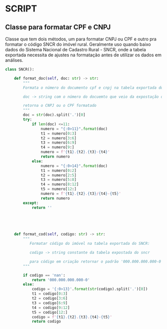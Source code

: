 # SCRIPT


## Classe para formatar CPF e CNPJ
Classe que tem dois métodos, um para formatar CNPJ ou CPF e outro pra formatar o código SNCR do imóvel rural. Geralmente uso quando baixo dados do Sistema Nacional de Cadastro Rural - SNCR, onde a tabela exportada necessita de ajustes na formatação antes de utilizar os dados em análises.

```python
class SNCR():

    def format_doc(self, doc: str) -> str:
        """
        Formata o número do documento cpf e cnpj na tabela exportada do SNCR:

        doc -> string com o número do docuemto que veio da expostação do SNCR sem formataçã;

        retorna o CNPJ ou o CPF formatado
        """
        doc = str(doc).split('.')[0]
        try:
            if len(doc) <=11:
                numero = "{:0>11}".format(doc)
                t1 = numero[0:3]
                t2 = numero[3:6]
                t3 = numero[6:9]
                t4 = numero[9:]
                numero = f'{t1}.{t2}.{t3}-{t4}'
                return numero
            else:
                numero = "{:0>14}".format(doc)
                t1 = numero[0:2]
                t2 = numero[2:5]
                t3 = numero[5:8]
                t4 = numero[8:12]
                t5 = numero[12:]
                numero = f'{t1}.{t2}.{t3}/{t4}-{t5}'
                return numero
        except:
            return ''




    
    def format_cod(self, codigo: str) -> str:
        """
           Formatar código do imóvel na tabela exportada do SNCR:

           codigo -> string constante da tabela expostada do sncr

           para código em criação retornar o padrão '000.000.000.000-0' 
        """

        if codigo == 'nan':
            return '000.000.000.000-0'
        else:
            codigo = '{:0>13}'.format(str(codigo).split('.')[0])
            t1 = codigo[0:3]
            t2 = codigo[3:6]
            t3 = codigo[6:9]
            t4 = codigo[9:12]
            t5 = codigo[12:]
            codigo = f'{t1}.{t2}.{t3}.{t4}-{t5}'
            return codigo
```